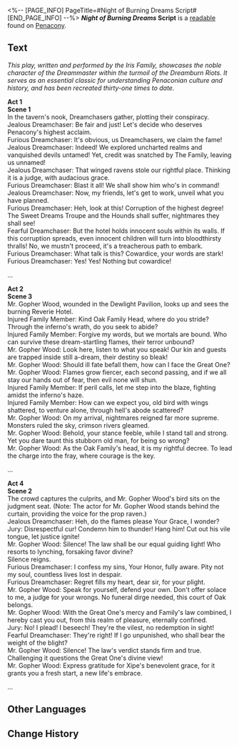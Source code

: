 <%-- [PAGE_INFO]
PageTitle=#Night of Burning Dreams Script#
[END_PAGE_INFO] --%>
{{Readable Infobox
|id           = 354
|partIds      = 190644
|title        = ''Night of Burning Dreams'' Script
|image        = Item Penacony Readable 1.png
|world        = Penacony
|parts        = 1
|author       = <!--to be added-->
|description  = A biographical drama created by the Iris Family. It depicts just the tip of the iceberg of the Dreammaster's majestic character.
|part1        = ''Night of Burning Dreams'' Script
|source1      = {{cx|Source missing}}
|characters   = Xipe
|factions     = Penacony; The Family
}}
'''''Night of Burning Dreams'' Script''' is a [[readable]] found on [[Penacony]].
<!--
==Location==
{{Map Embed|<map name>|<marker id>}}
-->
==Text==
''This play, written and performed by the Iris Family, showcases the noble character of the Dreammaster within the turmoil of the Dreamburn Riots. It serves as an essential classic for understanding Penaconian culture and history, and has been recreated thirty-one times to date.''

'''Act 1'''<br />
'''Scene 1'''<br />
In the tavern's nook, Dreamchasers gather, plotting their conspiracy.<br />
Jealous Dreamchaser: Be fair and just! Let's decide who deserves Penacony's highest acclaim.<br />
Furious Dreamchaser: It's obvious, us Dreamchasers, we claim the fame!<br />
Jealous Dreamchaser: Indeed! We explored uncharted realms and vanquished devils untamed! Yet, credit was snatched by The Family, leaving us unnamed!<br />
Jealous Dreamchaser: That winged ravens stole our rightful place. Thinking it is a judge, with audacious grace.<br />
Furious Dreamchaser: Blast it all! We shall show him who's in command!<br />
Jealous Dreamchaser: Now, my friends, let's get to work, unveil what you have planned.<br />
Furious Dreamchaser: Heh, look at this! Corruption of the highest degree! The Sweet Dreams Troupe and the Hounds shall suffer, nightmares they shall see!<br />
Fearful Dreamchaser: But the hotel holds innocent souls within its walls. If this corruption spreads, even innocent children will turn into bloodthirsty thralls! No, we mustn't proceed, it's a treacherous path to embark.<br />
Furious Dreamchaser: What talk is this? Cowardice, your words are stark!<br />
Furious Dreamchaser: Yes! Yes! Nothing but cowardice!

...

'''Act 2'''<br />
'''Scene 3'''<br />
Mr. Gopher Wood, wounded in the Dewlight Pavilion, looks up and sees the burning Reverie Hotel.<br />
Injured Family Member: Kind Oak Family Head, where do you stride? Through the inferno's wrath, do you seek to abide?<br />
Injured Family Member: Forgive my words, but we mortals are bound. Who can survive these dream-startling flames, their terror unbound?<br />
Mr. Gopher Wood: Look here, listen to what you speak! Our kin and guests are trapped inside still a-dream, their destiny so bleak!<br />
Mr. Gopher Wood: Should ill fate befall them, how can I face the Great One?<br />
Mr. Gopher Wood: Flames grow fiercer, each second passing, and if we all stay our hands out of fear, then evil none will shun.<br />
Injured Family Member: If peril calls, let me step into the blaze, fighting amidst the inferno's haze.<br />
Injured Family Member: How can we expect you, old bird with wings shattered, to venture alone, through hell's abode scattered?<br />
Mr. Gopher Wood: On my arrival, nightmares reigned far more supreme. Monsters ruled the sky, crimson rivers gleamed.<br />
Mr. Gopher Wood: Behold, your stance feeble, while I stand tall and strong. Yet you dare taunt this stubborn old man, for being so wrong?<br />
Mr. Gopher Wood: As the Oak Family's head, it is my rightful decree. To lead the charge into the fray, where courage is the key.

...

'''Act 4'''<br />
'''Scene 2'''<br />
The crowd captures the culprits, and Mr. Gopher Wood's bird sits on the judgment seat. (Note: The actor for Mr. Gopher Wood stands behind the curtain, providing the voice for the prop raven.)<br />
Jealous Dreamchaser: Heh, do the flames please Your Grace, I wonder?<br />
Jury: Disrespectful cur! Condemn him to thunder! Hang him! Cut out his vile tongue, let justice ignite!<br />
Mr. Gopher Wood: Silence! The law shall be our equal guiding light! Who resorts to lynching, forsaking favor divine?<br />
Silence reigns.<br />
Furious Dreamchaser: I confess my sins, Your Honor, fully aware. Pity not my soul, countless lives lost in despair.<br />
Furious Dreamchaser: Regret fills my heart, dear sir, for your plight.<br />
Mr. Gopher Wood: Speak for yourself, defend your own. Don't offer solace to me, a judge for your wrongs. No funeral dirge needed, this court of Oak belongs.<br />
Mr. Gopher Wood: With the Great One's mercy and Family's law combined, I hereby cast you out, from this realm of pleasure, eternally confined.<br />
Jury: No! I plead! I beseech! They're the vilest, no redemption in sight!<br />
Fearful Dreamchaser: They're right! If I go unpunished, who shall bear the weight of the blight?<br />
Mr. Gopher Wood: Silence! The law's verdict stands firm and true. Challenging it questions the Great One's divine view!<br />
Mr. Gopher Wood: Express gratitude for Xipe's benevolent grace, for it grants you a fresh start, a new life's embrace.

...

<!--
==Trivia==
* 
-->
==Other Languages==
{{Other Languages
|en   = ''Night of Burning Dreams'' Script
|zhs  = 《燃梦之夜》剧本
|zht  = 《燃夢之夜》劇本
|ja   = 『燃える夢の夜』脚本
|ko   = ≪타오르는 꿈의 밤≫ 각본
|es   = Guion de «La noche de los sueños ardientes»
|fr   = Script de ''La nuit des rêves brûlants''
|ru   = Сценарий «Ночи пылающих грёз»
|th   = บทละคร "ราตรีอันแผดเผา"
|vi   = Kịch Bản "Đêm Đốt Cháy Giấc Mơ"
|de   = Skript von „Nacht der brennenden Träume“
|id   = Naskah "Malam Mimpi yang Membara"
|pt   = Roteiro de "Noite dos Sonhos em Chamas"
}}

==Change History==
{{Change History|2.2}}